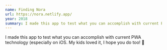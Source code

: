 ```yaml
---
name: Finding Nora
url: https://nora.netlify.app/
year: 2018
summary: I made this app to test what you can accomplish with current PWA technology (especially on iOS. My kids loved it, I hope you do too! 🎉
---
```


I made this app to test what you can accomplish with current PWA technology (especially on iOS. My kids loved it, I hope you do too! 🎉
